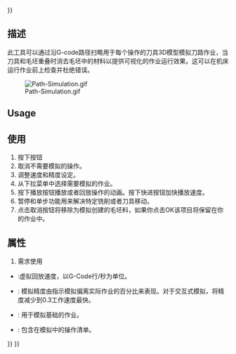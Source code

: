 <languages/>
{{UnfinishedDocu{{#translation:}}}}

{{Docnav
|[[CAM_Inspect|Inspect]]
|[[CAM_SimulatorGL|SimulatorGL]]
|[[CAM_Workbench|CAM]]
|IconL=CAM_Inspect.svg
|IconR=CAM_SimulatorGL.svg
|IconC=Workbench_CAM.svg
}}

{{GuiCommand
|Name=CAM Simulator
|MenuLocation=CAM → CAM Simulator
|Workbenches=[[CAM_Workbench|CAM]]
|Shortcut={{KEY|P}} {{KEY|M}}
|SeeAlso=[[CAM_Inspect|CAM Inspect]]
}}

<span id="Description"></span>
==描述==

<div class="mw-translate-fuzzy">
此工具可以通过沿G-code路径扫略用于每个操作的刀具3D模型模拟刀路作业，当刀具和毛坯重叠时消去毛坯中的材料以提供可视化的作业运行效果。这可以在机床运行作业前上检查并杜绝错误。
</div>

[[File:Path-Simulation.gif]]

==Usage==

<div class="mw-translate-fuzzy">
==使用==
# 按下{{KEY|[[Image:Path_Simulator.png|16px]] [[Path_Simulator|模拟器]]}}按钮
# 取消不需要模拟的操作。
# 调整速度和精度设定。
# 从下拉菜单中选择需要模拟的作业。
# 按下播放按钮播放或者回放操作的动画。按下快进按钮加快播放速度。
# 暂停和单步功能用来解决特定铣削或者刀具移动。
# 点击取消按钮将移除为模拟创建的毛坯料，如果你点击OK该项目将保留在你的作业中。
</div>

<span id="Properties"></span>
<div class="mw-translate-fuzzy">
==属性==
#需求使用
</div>

<div class="mw-translate-fuzzy">
* {{PropertyData|回放速度}}:虚拟回放速度，以G-Code行/秒为单位。
* {{PropertyData|精度}}: 模拟精度由指示模拟偏离实际作业的百分比来表现。对于交互式模拟，将精度减少到0.3工作速度最快。
* {{PropertyData|作业}}: 用于模拟基础的作业。
* {{PropertyData|操作表}}: 包含在模拟中的操作清单。
</div>


{{Docnav
|[[CAM_Inspect|Inspect]]
|[[CAM_SimulatorGL|SimulatorGL]]
|[[CAM_Workbench|CAM]]
|IconL=CAM_Inspect.svg
|IconR=CAM_SimulatorGL.svg
|IconC=Workbench_CAM.svg
}}

{{CAM_Tools_navi{{#translation:}}}}
{{Userdocnavi{{#translation:}}}}